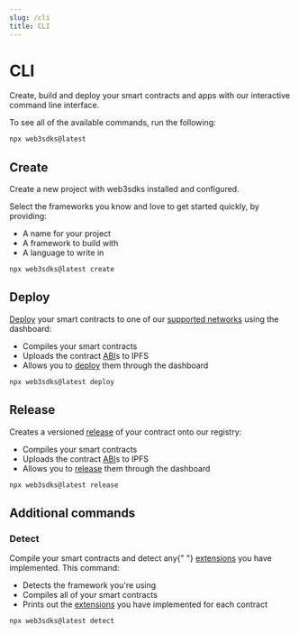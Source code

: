 ```yaml
---
slug: /cli
title: CLI
---
```



# CLI

Create, build and deploy your smart contracts and apps with our interactive command line interface.

To see all of the available commands, run the following:

```bash
npx web3sdks@latest
```

## Create

<div className="heroGrid">
  
  <div>
Create a new project with web3sdks installed and configured.

Select the frameworks you know and love to get started quickly, by providing:

- A name for your project
- A framework to build with
- A language to write in

</div>

<div className="heroGridImageContainer">
  <ThemedImage
    sources={{
      light: "/assets/create.png",
      dark: "/assets/create.png",
    }}
    className="heroGridImage"
    alt="web3sdks dashboard"
  />
</div>

</div>

```bash
npx web3sdks@latest create
```

## Deploy

<div className="heroGrid">
  
  <div>

[Deploy](/deploy) your smart contracts to one of our [supported networks](https://blog.web3sdks.com/guides/which-network-should-you-use/) using the dashboard:

- Compiles your smart contracts
- Uploads the contract [ABI](https://docs.soliditylang.org/en/v0.8.17/abi-spec.html)s to IPFS
- Allows you to [deploy](/deploy) them through the dashboard

</div>

<div className="heroGridImageContainer">
  <ThemedImage
    sources={{
      light: "/assets/deploy.png",
      dark: "/assets/deploy.png",
    }}
    className="heroGridImage"
    alt="web3sdks dashboard"
  />
</div>

</div>

```bash
npx web3sdks@latest deploy
```

## Release

<div className="heroGrid">
  
  <div>

Creates a versioned [release](/release) of your contract onto our registry:

- Compiles your smart contracts
- Uploads the contract [ABI](https://docs.soliditylang.org/en/v0.8.17/abi-spec.html)s to IPFS
- Allows you to [release](/release) them through the dashboard

</div>

<div className="heroGridImageContainer">
  <ThemedImage
    sources={{
      light: "/assets/release.png",
      dark: "/assets/release.png",
    }}
    className="heroGridImage"
    alt="web3sdks dashboard"
  />
</div>

</div>

```bash
npx web3sdks@latest release
```

## Additional commands

### Detect

<div className="heroGrid">
  
  <div>

<p>
  Compile your smart contracts and detect any{" "}
  <a href="/contractkit/extensions">extensions</a> you have implemented. This
  command:
</p>

- Detects the framework you're using
- Compiles all of your smart contracts
- Prints out the [extensions](/contractkit/extensions) you have implemented for each contract

</div>

<div className="heroGridImageContainer">
  <ThemedImage
    sources={{
      light: "/assets/detect.png",
      dark: "/assets/detect.png",
    }}
    className="heroGridImage"
    alt="web3sdks dashboard"
  />
</div>

</div>

```bash
npx web3sdks@latest detect
```

<!-- ### Install CI -->

